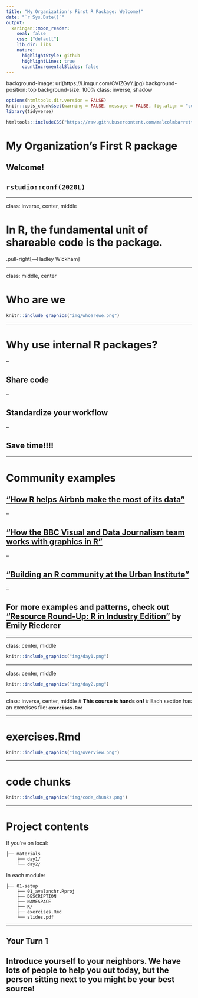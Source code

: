 ```yaml
---
title: "My Organization's First R Package: Welcome!"
date: "`r Sys.Date()`"
output:
  xaringan::moon_reader:
    seal: false
    css: ["default"]
    lib_dir: libs
    nature:
      highlightStyle: github
      highlightLines: true
      countIncrementalSlides: false
---
```


background-image: url(https://i.imgur.com/CVIZGyY.jpg)
background-position: top
background-size: 100%
class: inverse, shadow

```r
options(htmltools.dir.version = FALSE)
knitr::opts_chunk$set(warning = FALSE, message = FALSE, fig.align = "center", dpi = 320)
library(tidyverse)
```


```r
htmltools::includeCSS("https://raw.githubusercontent.com/malcolmbarrett/kakashi/master/kakashi.css")
```

# My Organization's First R package
## Welcome!
## `rstudio::conf(2020L)`

---

class: inverse, center, middle

# **In R, the fundamental unit of shareable code is the package.**
.pull-right[—Hadley Wickham]

---

class: middle, center

# Who are we

```r
knitr::include_graphics("img/whoarewe.png")
```

---

# Why use internal R packages?

--

## Share code

--

## Standardize your workflow

--

## Save time!!!!

---

# Community examples

## ["How R helps Airbnb make the most of its data"](https://peerj.com/preprints/3182/)

--

## ["How the BBC Visual and Data Journalism team works with graphics in R"](https://medium.com/bbc-visual-and-data-journalism/how-the-bbc-visual-and-data-journalism-team-works-with-graphics-in-r-ed0b35693535)

--

## ["Building an R community at the Urban Institute"](https://medium.com/@urban_institute/building-an-r-community-at-the-urban-institute-b66739aaaaa7)

--

## For more examples and patterns, check out ["Resource Round-Up: R in Industry Edition"](https://emilyriederer.netlify.com/post/resource-roundup-r-in-industry-edition/) by Emily Riederer

---

class: center, middle

```r
knitr::include_graphics("img/day1.png")
```

---

class: center, middle

```r
knitr::include_graphics("img/day2.png")
```

---

class: inverse, center, middle
# **This course is hands on!**
# Each section has an exercises file: **`exercises.Rmd`**

---

# exercises.Rmd

```r
knitr::include_graphics("img/overview.png")
```

---

# code chunks

```r
knitr::include_graphics("img/code_chunks.png")
```

---

# Project contents

If you're on local:

```
├── materials
    ├── day1/
    └── day2/
```

In each module:

```
├── 01-setup
    ├── 01_avalanchr.Rproj
    ├── DESCRIPTION
    ├── NAMESPACE
    ├── R/
    ├── exercises.Rmd
    └── slides.pdf
```

---

## Your Turn 1

## Introduce yourself to your neighbors. We have lots of people to help you out today, but the person sitting next to you might be your best source!



